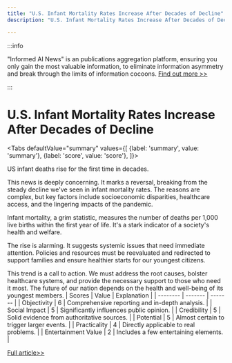 ```yaml
---
title: "U.S. Infant Mortality Rates Increase After Decades of Decline"
description: "U.S. Infant Mortality Rates Increase After Decades of Decline"

---
```



:::info

"Informed AI News" is an publications aggregation platform, ensuring you only gain the most valuable information, to eliminate information asymmetry and break through the limits of information cocoons.  [Find out more >>](/)

:::

# U.S. Infant Mortality Rates Increase After Decades of Decline


<Tabs
	defaultValue="summary"
	values={[
	{label: 'summary', value: 'summary'},
	{label: 'score', value: 'score'},
]}>
<TabItem value="summary">


US infant deaths rise for the first time in decades.

This news is deeply concerning. It marks a reversal, breaking from the steady decline we've seen in infant mortality rates. The reasons are complex, but key factors include socioeconomic disparities, healthcare access, and the lingering impacts of the pandemic.

Infant mortality, a grim statistic, measures the number of deaths per 1,000 live births within the first year of life. It's a stark indicator of a society's health and welfare.

The rise is alarming. It suggests systemic issues that need immediate attention. Policies and resources must be reevaluated and redirected to support families and ensure healthier starts for our youngest citizens.

This trend is a call to action. We must address the root causes, bolster healthcare systems, and provide the necessary support to those who need it most. The future of our nation depends on the health and well-being of its youngest members.
</TabItem>
<TabItem value="score">
	| Scores     | Value   | Explanation |
	| -------- | ------- | ------- |
	| Objectivity  | 6    | Comprehensive reporting and in-depth analysis.    |
	| Social Impact | 5     | Significantly influences public opinion.    |
	| Credibility    | 5    | Solid evidence from authoritative sources.    |
	| Potential    | 5    | Almost certain to trigger larger events.    |
	| Practicality    | 4    | Directly applicable to real problems.    |
	| Entertainment Value    | 2    | Includes a few entertaining elements.    |
</TabItem>
</Tabs>

[Full article>>](https://medicalxpress.com/news/2024-07-infant-deaths-decades.html)
